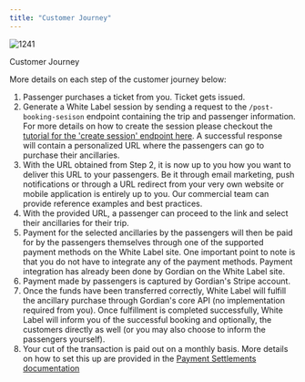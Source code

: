 ```yaml
---
title: "Customer Journey"
---
```


![1241](/images/ec2fa1a-customer_journey.png "customer_journey.png")

Customer Journey

More details on each step of the customer journey below:

1. Passenger purchases a ticket from you. Ticket gets issued.
2. Generate a White Label session by sending a request to the `/post-booking-sesison` endpoint containing the trip and passenger information. For more details on how to create the session please checkout the [tutorial for the 'create session' endpoint here](/docs/create-session). A successful response will contain a personalized URL where the passengers can go to purchase their ancillaries.
3. With the URL obtained from Step 2, it is now up to you how you want to deliver this URL to your passengers. Be it through email marketing, push notifications or through a URL redirect from your very own website or mobile application is entirely up to you. Our commercial team can provide reference examples and best practices.
4. With the provided URL, a passenger can proceed to the link and select their ancillaries for their trip.
5. Payment for the selected ancillaries by the passengers will then be paid for by the passengers themselves through one of the supported payment methods on the White Label site. One important point to note is that you do not have to integrate any of the payment methods. Payment integration has already been done by Gordian on the White Label site.
6. Payment made by passengers is captured by Gordian's Stripe account.
7. Once the funds have been transferred correctly, White Label will fulfill the ancillary purchase through Gordian's core API (no implementation required from you). Once fulfillment is completed successfully, White Label will inform you of the successful booking and optionally, the customers directly as well (or you may also choose to inform the passengers yourself).
8. Your cut of the transaction is paid out on a monthly basis. More details on how to set this up are provided in the [Payment Settlements documentation](/docs/payment-settlements)